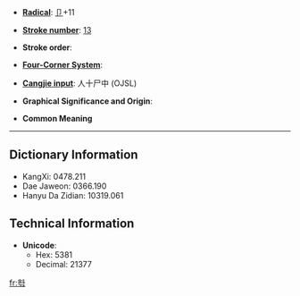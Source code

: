 * '''[[Wiktionary:Chinese radical index| Radical]]''': [[Wiktionary:Chinese radical index 卩|卩]]+11

* '''[[Wiktionary:Chinese total strokes index|Stroke number]]''': [[Wiktionary:Chinese total strokes index 13|13]]

* '''Stroke order''': 

* '''[[Wiktionary:Chinese four corner index|Four-Corner System]]''': 

* '''[[Wiktionary:Chinese Cangjie index|Cangjie input]]''': 人十尸中 (OJSL)

* '''Graphical Significance and Origin''': 

* '''Common Meaning'''

----

== Dictionary Information ==

* KangXi: 0478.211
* Dae Jaweon: 0366.190
* Hanyu Da Zidian: 10319.061

== Technical Information ==

* '''Unicode''':
** Hex: 5381
** Decimal: 21377

[[fr:厁]]